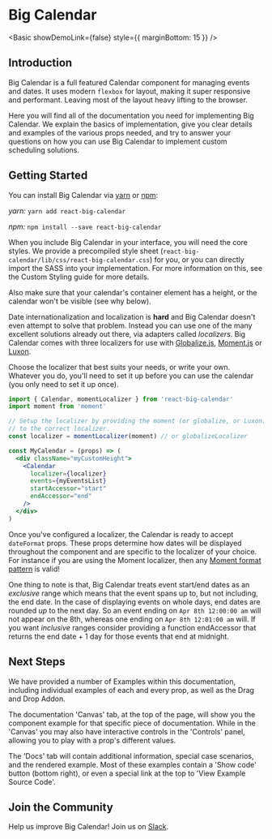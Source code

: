 
<Meta title="About Big Calendar" />

# Big Calendar

<!-- We won't load this in a 'Story' block, as we want it inline without creating subnavigation -->

<Basic showDemoLink={false} style={{ marginBottom: 15 }} />

## Introduction

Big Calendar is a full featured Calendar component for managing events and dates. It uses modern `flexbox` for layout, making it super responsive and performant. Leaving most of the layout heavy lifting to the browser.

Here you will find all of the documentation you need for implementing Big Calendar. We explain the basics of implementation, give you clear details and examples of the various props needed, and try to answer your questions on how you can use Big Calendar to implement custom scheduling solutions.

## Getting Started

You can install Big Calendar via [yarn](https://yarnpkg.com/en/) or [npm](https://www.npmjs.com/):

_yarn:_ `yarn add react-big-calendar`

_npm:_ `npm install --save react-big-calendar`

When you include Big Calendar in your interface, you will need the core styles. We provide a precompiled style sheet (`react-big-calendar/lib/css/react-big-calendar.css`) for you, or you can directly import the SASS into your implementation. For more information on this, see the <LinkTo kind="guides-custom-styling">Custom Styling</LinkTo> guide for more details.

Also make sure that your calendar's container element has a height, or the calendar won't be visible (see why below).

Date internationalization and localization is **hard** and Big Calendar doesn't even attempt to
solve that problem. Instead you can use one of the many excellent solutions already
out there, via adapters called _localizers_. Big Calendar comes with three localizers for use
with [Globalize.js](https://github.com/jquery/globalize), [Moment.js](http://momentjs.com/) or [Luxon](https://moment.github.io/luxon).

Choose the <LinkTo kind="props" story="localizer">localizer</LinkTo> that best suits your needs, or write your own. Whatever you do, you'll need to set it up before you can use the calendar (you only need to set it up once).

```jsx
import { Calendar, momentLocalizer } from 'react-big-calendar'
import moment from 'moment'

// Setup the localizer by providing the moment (or globalize, or Luxon) Object
// to the correct localizer.
const localizer = momentLocalizer(moment) // or globalizeLocalizer

const MyCalendar = (props) => (
  <div className="myCustomHeight">
    <Calendar
      localizer={localizer}
      events={myEventsList}
      startAccessor="start"
      endAccessor="end"
    />
  </div>
)
```

Once you've configured a <LinkTo kind="props" story="localizer">localizer</LinkTo>, the Calendar is ready to accept `dateFormat` props. These props determine how dates will be displayed throughout the component and are specific to the localizer of your choice. For instance if you are using the Moment localizer, then any [Moment format pattern](http://momentjs.com/docs/#/displaying/format/) is valid!

One thing to note is that, Big Calendar treats event start/end dates as an _exclusive_ range which means that the event spans up to, but not including, the end date. In the case of displaying events on whole days, end dates are rounded _up_ to the next day. So an event ending on `Apr 8th 12:00:00 am` will not appear on the 8th, whereas one ending
on `Apr 8th 12:01:00 am` will. If you want _inclusive_ ranges consider providing a function <LinkTo kind="props" story="end-accessor">endAccessor</LinkTo> that returns the end date + 1 day for those events that end at midnight.

## Next Steps

We have provided a number of <LinkTo kind="examples">Examples</LinkTo> within this documentation, including individual examples of each and every <LinkTo kind="props">prop</LinkTo>, as well as the Drag and Drop <LinkTo kind="addons">Addon</LinkTo>.

The documentation 'Canvas' tab, at the top of the page, will show you the component example for that specific piece of documentation. While in the 'Canvas' you may also have interactive controls in the 'Controls' panel, allowing you to play with a prop's different values.

The 'Docs' tab will contain additional information, special case scenarios, and the rendered example. Most of these examples contain a 'Show code' button (bottom right), or even a special link at the top to 'View Example Source Code'.

## Join the Community

Help us improve Big Calendar! Join us on [Slack](https://join.slack.com/t/bigcalendar/shared_invite/zt-1ml1j99af-qIvqOfosMog1W7WxM0~j2Q).
